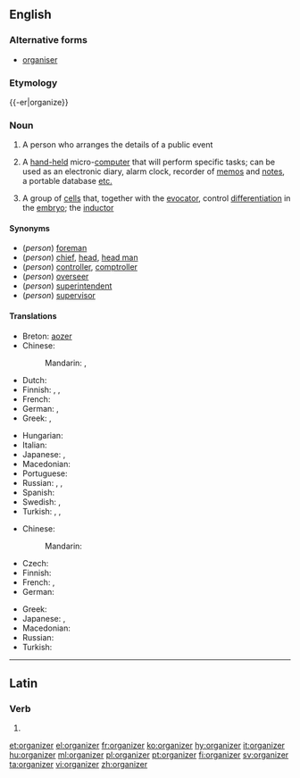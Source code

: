 ==English==
{{wikipedia}}

===Alternative forms===
* [[organiser]]

===Etymology===
{{-er|organize}}

===Noun===
{{en-noun}}

# A person who arranges the details of a public event
# {{context|computing|lang=en}} A [[hand-held]] micro-[[computer]] that will perform specific tasks; can be used as an electronic diary, alarm clock, recorder of [[memo]]s and [[note]]s, a portable database [[etc.]]
# {{context|medicine|lang=en}} A group of [[cell]]s that, together with the [[evocator]], control [[differentiation]] in the [[embryo]]; the [[inductor]]

====Synonyms====
* (''person'') [[foreman]]
* (''person'') [[chief]], [[head]], [[head man]]
* (''person'') [[controller]], [[comptroller]]
* (''person'') [[overseer]]
* (''person'') [[superintendent]]
* (''person'') [[supervisor]]

====Translations====
{{trans-top|person arranging public events}}
* Breton: [[aozer]]
* Chinese:
*: Mandarin: {{t+|cmn|組織者|sc=Hani}}, {{t|cmn|组织者|tr=zǔzhīzhě|sc=Hani}}
* Dutch: {{t+|nl|organisator|m}}
* Finnish: {{t+|fi|järjestäjä}}, {{t|fi|organisoija}},  {{t|fi|organisaattori}}
* French: {{t+|fr|organisateur|m}}
* German: {{t+|de|Veranstalter|m}}, {{t+|de|Organisator|m}}
* Greek: {{t+|el|διοργανωτής|m|tr=diorganotís|sc=Grek}},  {{t+|el|διοργανώτρια|f|tr=diorganótria|sc=Grek}}
{{trans-mid}}
* Hungarian: {{t+|hu|szervező}}
* Italian: {{t|it|organizzatore|m}}
* Japanese: {{t|ja|組織者|tr=そしきしゃ, soshikisha|sc=Jpan}}, {{t|ja|オルガナイザー|tr=oruganaizā|sc=Jpan}}
* Macedonian: {{t|mk|организатор|m|tr=organizátor}}
* Portuguese: {{t+|pt|organizador|m}}
* Russian: {{t+|ru|организатор|m|tr=organizátor|sc=Cyrl}}, {{t+|ru|устроитель|m|tr=ustroítelʹ|sc=Cyrl}}, {{t+|ru|устроительница|f|tr=ustroítelʹnica|sc=Cyrl}}
* Spanish: {{t+|es|organizador|m}}
* Swedish: {{t+|sv|arrangör}}, {{t+|sv|organisatör}}
* Turkish: {{t+|tr|düzenleyici}}, {{t+|tr|organizatör}}, {{t+|tr|örgütleyici}}
{{trans-bottom}}

{{trans-top|hand-held micro-computer}}
* Chinese:
*: Mandarin: {{t|cmn|整理器|tr=zhěnglǐqì|sc=Hani}}
* Czech: {{t|cs|organizér|m}}
* Finnish: {{t+|fi|kämmentietokone}}
* French: {{t+|fr|organiseur}}, {{t+|fr|agenda}}
* German: {{t|de|Organizer|m}}
{{trans-mid}}
* Greek: {{t+|el|οργανωτής|m|tr=organotís|sc=Grek}}
* Japanese: {{t|ja|電子手帳|tr=でんしてちょう, denshi techō|sc=Jpan}}, {{t|ja|オルガナイザー|tr=oruganaizā|sc=Jpan}}
* Macedonian: {{t|mk|организатор|m|tr=organizátor}}
* Russian: {{t+|ru|органайзер|m|tr=organájzɛr|sc=Cyrl}}
* Turkish: {{t|tr|elektronik ajanda}}
{{trans-bottom}}

{{trans-top|medicine: group of cells}}
{{trans-mid}}
{{trans-bottom}}

----

==Latin==

===Verb===
{{la-verb-form|organizer}}

# {{conjugation of|organizō||1|s|pres|pass|sub|lang=la}}

[[et:organizer]]
[[el:organizer]]
[[fr:organizer]]
[[ko:organizer]]
[[hy:organizer]]
[[it:organizer]]
[[hu:organizer]]
[[ml:organizer]]
[[pl:organizer]]
[[pt:organizer]]
[[fi:organizer]]
[[sv:organizer]]
[[ta:organizer]]
[[vi:organizer]]
[[zh:organizer]]
